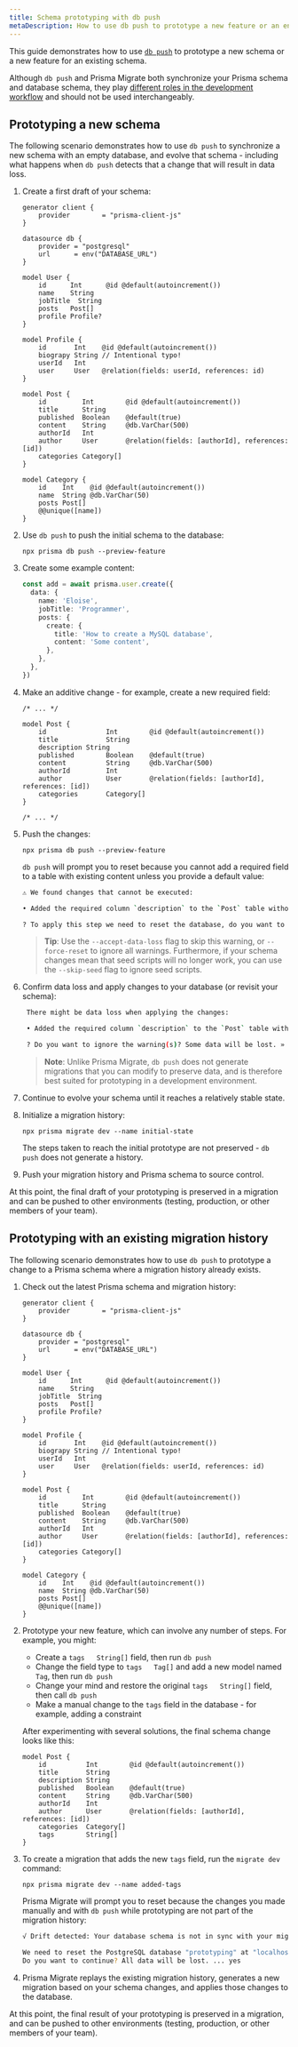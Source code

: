 ```yaml
---
title: Schema prototyping with db push
metaDescription: How to use db push to prototype a new feature or an entirely new schema.
---
```


<TopBlock>

This guide demonstrates how to use [`db push`](../../../reference/api-reference/command-reference#db-push--preview) to prototype a new schema or a new feature for an existing schema. 

Although `db push` and Prisma Migrate both synchronize your Prisma schema and database schema, they play [different roles in the development workflow](../../../concepts/components/prisma-migrate/db-push#choosing-db-push-or-prisma-migrate) and should not be used interchangeably.

</TopBlock>

## Prototyping a new schema

The following scenario demonstrates how to use `db push` to synchronize a new schema with an empty database, and evolve that schema - including what happens when `db push` detects that a change that will result in data loss.

1.  Create a first draft of your schema:

    ```prisma
    generator client {
        provider        = "prisma-client-js"
    }

    datasource db {
        provider = "postgresql"
        url      = env("DATABASE_URL")
    }

    model User {
        id      Int      @id @default(autoincrement())
        name    String
        jobTitle  String
        posts   Post[]
        profile Profile?
    }

    model Profile {
        id       Int    @id @default(autoincrement())
        biograpy String // Intentional typo!
        userId   Int
        user     User   @relation(fields: userId, references: id)
    }

    model Post {
        id         Int        @id @default(autoincrement())
        title      String
        published  Boolean    @default(true)
        content    String     @db.VarChar(500)
        authorId   Int
        author     User       @relation(fields: [authorId], references: [id])
        categories Category[]
    }

    model Category {
        id    Int    @id @default(autoincrement())
        name  String @db.VarChar(50)
        posts Post[]
        @@unique([name])
    }
    ```

2.  Use `db push` to push the initial schema to the database:

    ```terminal
    npx prisma db push --preview-feature
    ```

3.  Create some example content:

    ```ts
    const add = await prisma.user.create({
      data: {
        name: 'Eloise',
        jobTitle: 'Programmer',
        posts: {
          create: {
            title: 'How to create a MySQL database',
            content: 'Some content',
          },
        },
      },
    })
    ```

4.  Make an additive change - for example, create a new required field:

    ```prisma highlight=add;11
    /* ... */

    model Post {
        id               Int        @id @default(autoincrement())
        title            String
        description String
        published        Boolean    @default(true)
        content          String     @db.VarChar(500)
        authorId         Int
        author           User       @relation(fields: [authorId], references: [id])
        categories       Category[]
    }

    /* ... */
    ```

5. Push the changes:

    ```terminal
    npx prisma db push --preview-feature
    ```

     `db push` will prompt you to reset because you cannot add a required field to a table with existing content unless you provide a default value:

    ```bash
    ⚠️ We found changes that cannot be executed:

    • Added the required column `description` to the `Post` table without a default value. There are 2 rows in this table, it is not possible to execute this.

    ? To apply this step we need to reset the database, do you want to continue? All data will be lost. » (y/N)
    ```

    > **Tip**: Use the `--accept-data-loss` flag to skip this warning, or `--force-reset` to ignore all warnings. Furthermore, if your schema changes mean that seed scripts will no longer work, you can use the `--skip-seed` flag to ignore seed scripts.

6. Confirm data loss and apply changes to your database (or revisit your schema):

   ```bash
    There might be data loss when applying the changes:

    • Added the required column `description` to the `Post` table without a default value.

    ? Do you want to ignore the warning(s)? Some data will be lost. » (y/N)
    ```

    > **Note**: Unlike Prisma Migrate, `db push` does not generate migrations that you can modify to preserve data, and is therefore best suited for prototyping in a development environment.

7. Continue to evolve your schema until it reaches a relatively stable state.

8. Initialize a migration history:

   ```terminal
   npx prisma migrate dev --name initial-state
   ```

   The steps taken to reach the initial prototype are not preserved - `db push` does not generate a history.

9. Push your migration history and Prisma schema to source control.

At this point, the final draft of your prototyping is preserved in a migration and can be pushed to other environments (testing, production, or other members of your team).

## Prototyping with an existing migration history

The following scenario demonstrates how to use `db push` to prototype a change to a Prisma schema where a migration history already exists.

1. Check out the latest Prisma schema and migration history:

    ```prisma
    generator client {
        provider        = "prisma-client-js"
    }

    datasource db {
        provider = "postgresql"
        url      = env("DATABASE_URL")
    }

    model User {
        id      Int      @id @default(autoincrement())
        name    String
        jobTitle  String
        posts   Post[]
        profile Profile?
    }

    model Profile {
        id       Int    @id @default(autoincrement())
        biograpy String // Intentional typo!
        userId   Int
        user     User   @relation(fields: userId, references: id)
    }

    model Post {
        id         Int        @id @default(autoincrement())
        title      String
        published  Boolean    @default(true)
        content    String     @db.VarChar(500)
        authorId   Int
        author     User       @relation(fields: [authorId], references: [id])
        categories Category[]
    }

    model Category {
        id    Int    @id @default(autoincrement())
        name  String @db.VarChar(50)
        posts Post[]
        @@unique([name])
    }
    ```

2. Prototype your new feature, which can involve any number of steps. For example, you might:
   
    * Create a `tags   String[]` field, then run `db push`
    * Change the field type to `tags   Tag[]` and add a new model named `Tag`, then run `db push`
    * Change your mind and restore the original `tags   String[]` field, then call `db push`
    * Make a manual change to the `tags` field in the database - for example, adding a constraint

    After experimenting with several solutions, the final schema change looks like this:

    ```prisma
    model Post {
        id          Int        @id @default(autoincrement())
        title       String
        description String
        published   Boolean    @default(true)
        content     String     @db.VarChar(500)
        authorId    Int
        author      User       @relation(fields: [authorId], references: [id])
        categories  Category[]
        tags        String[]
    }
    ```    

3. To create a migration that adds the new `tags` field, run the `migrate dev` command:

   ```terminal
   npx prisma migrate dev --name added-tags
   ```

   Prisma Migrate will prompt you to reset because the changes you made manually and with `db push` while prototyping are not part of the migration history:

    ```bash
    √ Drift detected: Your database schema is not in sync with your migration history.

    We need to reset the PostgreSQL database "prototyping" at "localhost:5432".
    Do you want to continue? All data will be lost. ... yes
    ```

4. Prisma Migrate replays the existing migration history, generates a new migration based on your schema changes, and applies those changes to the database.

At this point, the final result of your prototyping is preserved in a migration, and can be pushed to other environments (testing, production, or other members of your team).